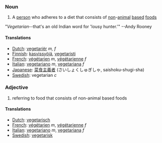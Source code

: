 ===Noun===

#A [[person]] who adheres to a diet that consists of [[non]]-[[animal]] [[base]]d [[food]]s
"''Vegetarian''--that's an old Indian word for 'lousy hunter.'" --Andy Rooney

====Translations====
*[[Dutch]]: [[vegetariër]] ''m, f''
*[[Finnish]]: [[kasvissyöjä]], [[vegetaristi]]
*[[French]]: [[végétarien]] ''m'', [[végétarienne]] ''f''
*[[Italian]]: [[vegetariano]] ''m'', [[vegetariana]] ''f''
*[[Japanese]]: [[菜食主義者]] (さいしょくしゅぎしゃ, saishoku-shugi-sha)
*[[Swedish]]: vegetarian ''c''

===Adjective===

#referring to food that consists of non-animal based foods

====Translations====
*[[Dutch]]: [[vegetarisch]]
*[[French]]: [[végétarien]] ''m'', [[végétarienne]] ''f''
*[[Italian]]: [[vegetariano]] ''m'', [[vegetariana]] ''f''
*[[Swedish]]: [[vegetarisk]]